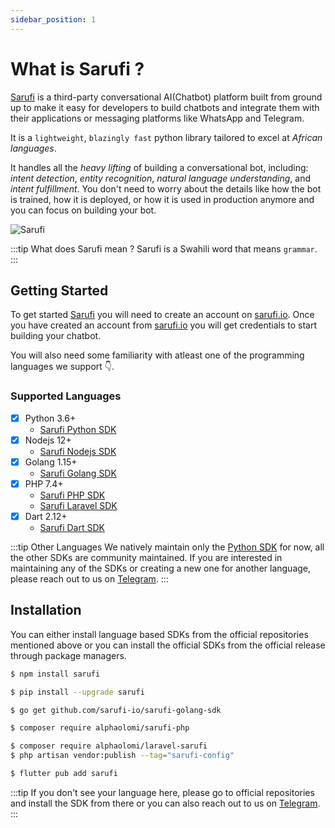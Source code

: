 ```yaml
---
sidebar_position: 1
---
```



# What is Sarufi ?

[Sarufi](https://sarufi.io/) is a third-party conversational AI(Chatbot) platform built from ground up to make it easy for developers to build chatbots and integrate them with their applications or messaging platforms like WhatsApp and Telegram.

It is a `lightweight`, `blazingly fast` python library tailored to excel at _African languages_.

It handles all the _heavy lifting_ of building a conversational bot, including: _intent detection_, _entity recognition_, _natural language understanding_, and _intent fulfillment_. You don't need to worry about the details like how the bot is trained, how it is deployed, or how it is used in production anymore and you can focus on building your bot.

![Sarufi](/img/undraw_artificial_intelligence_re_enpp.svg)

:::tip What does Sarufi mean ?
Sarufi is a Swahili word that means `grammar`.
:::

## Getting Started

To get started [Sarufi](https://sarufi.io/) you will need to create an account on [sarufi.io](https://sarufi.io/). Once you have created an account from [sarufi.io](https://sarufi.io/) you will get credentials to start building your chatbot.

You will also need some familiarity with atleast one of the programming languages we support 👇.

### Supported Languages

- [x] Python 3.6+
  - [Sarufi Python SDK](https://github.com/sarufi-io/sarufi-python-sdk)
- [x] Nodejs 12+
  - [Sarufi Nodejs SDK](https://github.com/sarufi-io/sarufi-js)
- [x] Golang 1.15+
  - [Sarufi Golang SDK](https://github.com/sarufi-io/sarufi-golang-sdk)
- [x] PHP 7.4+
  - [Sarufi PHP SDK](https://github.com/sarufi-io/sarufi-php)
  - [Sarufi Laravel SDK](https://github.com/sarufi-io/laravel-sarufi)
- [x] Dart 2.12+
  - [Sarufi Dart SDK](https://github.com/sarufi-io/sarufi-dart-sdk)

:::tip Other Languages
We natively maintain only the [Python SDK](https://github.com/sarufi-io/sarufi-python-sdk) for now, all the other SDKs are community maintained.
If you are interested in maintaining any of the SDKs or creating a new one for another language,
please reach out to us on [Telegram](https://t.me/neurotechafrica).
:::

## Installation

You can either install language based SDKs from the official repositories mentioned above or you can install the official SDKs from the official release through package managers.

<Tabs>
<TabItem value="js" label="JavaScript">

```bash
$ npm install sarufi
```

</TabItem>

<TabItem value="py" label="Python">

```bash
$ pip install --upgrade sarufi
```

</TabItem>

<TabItem value="go" label="Golang">

```bash
$ go get github.com/sarufi-io/sarufi-golang-sdk
```

</TabItem>

<TabItem value="php-laravel" label="PHP">

```bash
$ composer require alphaolomi/sarufi-php
```

</TabItem>

<TabItem value="php" label="Laravel">

```bash
$ composer require alphaolomi/laravel-sarufi
$ php artisan vendor:publish --tag="sarufi-config"
```

</TabItem>

<TabItem value="dart" label="Dart">

```bash
$ flutter pub add sarufi
```

</TabItem>

</Tabs>

:::tip
If you don't see your language here, please go to official repositories and install the SDK from there or you can also reach out to us on [Telegram](https://t.me/neurotechafrica).
:::
